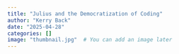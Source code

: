```yaml
---
title: "Julius and the Democratization of Coding"
author: "Kerry Back"
date: "2025-04-28"
categories: []
image: "thumbnail.jpg"  # You can add an image later
---
```


